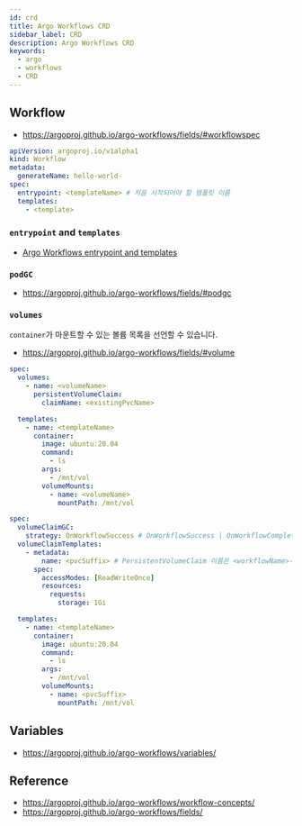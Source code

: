 ```yaml
---
id: crd
title: Argo Workflows CRD
sidebar_label: CRD
description: Argo Workflows CRD
keywords:
  - argo
  - workflows
  - CRD
---
```


## Workflow

- https://argoproj.github.io/argo-workflows/fields/#workflowspec

```yaml
apiVersion: argoproj.io/v1alpha1
kind: Workflow
metadata:
  generateName: hello-world-
spec:
  entrypoint: <templateName> # 처음 시작되어야 할 템플릿 이름
  templates:
    - <template>
```

### `entrypoint` and `templates`

- [Argo Workflows entrypoint and templates](/docs/mlops/mlops/workflow/argo-workflows/entrypoint-templates)

### `podGC`

- https://argoproj.github.io/argo-workflows/fields/#podgc

### `volumes`

`container`가 마운트할 수 있는 볼륨 목록을 선언할 수 있습니다.

- https://argoproj.github.io/argo-workflows/fields/#volume

```yaml
spec:
  volumes:
    - name: <volumeName>
      persistentVolumeClaim:
        claimName: <existingPvcName>

  templates:
    - name: <templateName>
      container:
        image: ubuntu:20.04
        command:
          - ls
        args:
          - /mnt/vol
        volumeMounts:
          - name: <volumeName>
            mountPath: /mnt/vol
```

```yaml
spec:
  volumeClaimGC:
    strategy: OnWorkflowSuccess # OnWorkflowSuccess | OnWorkflowCompletion
  volumeClaimTemplates:
    - metadata:
        name: <pvcSuffix> # PersistentVolumeClaim 이름은 <workflowName>-<pvcSuffix> 형태로 생성됩니다.
      spec:
        accessModes: [ReadWriteOnce]
        resources:
          requests:
            storage: 1Gi

  templates:
    - name: <templateName>
      container:
        image: ubuntu:20.04
        command:
          - ls
        args:
          - /mnt/vol
        volumeMounts:
          - name: <pvcSuffix>
            mountPath: /mnt/vol
```

## Variables

- https://argoproj.github.io/argo-workflows/variables/

## Reference

- https://argoproj.github.io/argo-workflows/workflow-concepts/
- https://argoproj.github.io/argo-workflows/fields/
